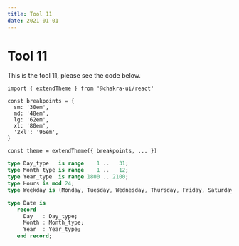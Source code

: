 ```yaml
---
title: Tool 11
date: 2021-01-01
---
```


# Tool 11

This is the tool 11, please see the code below.

```tsx
import { extendTheme } from '@chakra-ui/react'

const breakpoints = {
  sm: '30em',
  md: '48em',
  lg: '62em',
  xl: '80em',
  '2xl': '96em',
}

const theme = extendTheme({ breakpoints, ... })
```

```ada
type Day_type   is range    1 ..   31;
type Month_type is range    1 ..   12;
type Year_type  is range 1800 .. 2100;
type Hours is mod 24;
type Weekday is (Monday, Tuesday, Wednesday, Thursday, Friday, Saturday, Sunday);

type Date is
   record
     Day   : Day_type;
     Month : Month_type;
     Year  : Year_type;
   end record;
```

